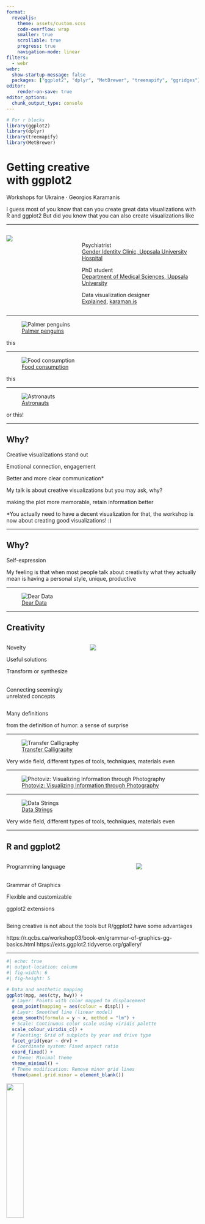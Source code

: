 ```yaml
---
format: 
  revealjs:
    theme: assets/custom.scss
    code-overflow: wrap
    smaller: true
    scrollable: true
    progress: true
    navigation-mode: linear
filters:
  - webr
webr: 
  show-startup-message: false
  packages: ["ggplot2", "dplyr", "MetBrewer", "treemapify", "ggridges"]
editor: 
    render-on-save: true
editor_options: 
  chunk_output_type: console
---
```


```r
# For r blocks
library(ggplot2) 
library(dplyr)
library(treemapify)
library(MetBrewer)
```

# Getting creative<br>with ggplot2

::: {.center}
Workshops for Ukraine · Georgios Karamanis
:::

::: notes
I guess most of you know that can you create great data visualizations with R and ggplot2 But did you know that you can also create visualizations like
:::

------------------------------------------------------------------------

::::: columns
::: {.column width="40%"}
![](assets/img/georgios.jpeg){fig-align="center"}
:::

::: column
<br> Psychiatrist\
[Gender Identity Clinic, Uppsala University Hospital](https://www.akademiska.se/for-patient-och-besokare/hitta-pa-sjukhuset/a-till-o/konsidentitetsmottagningen/)

PhD student\
[Department of Medical Sciences, Uppsala University](https://www.uu.se/en/contact-and-organisation/staff?query=N11-739)

Data visualization designer\
[Explained](https://explained.media), [karaman.is](https://karaman.is)
:::
:::::

------------------------------------------------------------------------

![[Palmer penguins](https://github.com/gkaramanis/tidytuesday/tree/master/2020/2020-week31)](assets/img/penguins.png){fig-align="center"}

::: notes
this
:::

------------------------------------------------------------------------

![[Food consumption](https://github.com/gkaramanis/tidytuesday/tree/1f21ff67c8dd9fa25940f0e0d708e00eaf0df71b/2020/2020-week08)](assets/img/carbon2.png){fig-align="center"}

::: notes
this
:::

------------------------------------------------------------------------

![[Astronauts](https://github.com/gkaramanis/tidytuesday/tree/1f21ff67c8dd9fa25940f0e0d708e00eaf0df71b/2020/2020-week29)](assets/img/space.png){fig-align="center"}

::: notes
or this!
:::

------------------------------------------------------------------------

## Why?

Creative visualizations stand out

Emotional connection, engagement

Better and more clear communication\*

::: notes
My talk is about creative visualizations but you may ask, why?

making the plot more memorable, retain information better

*You actually need to have a decent visualization for that, the workshop is now about creating good visualizations! :) 
:::

------------------------------------------------------------------------

## Why?

Self-expression

::: notes
My feeling is that when most people talk about creativity what they actually mean is having a personal style, unique, productive
:::

------------------------------------------------------------------------

![[Dear Data](http://www.dear-data.com/theproject)](assets/img/dear_data.png)

------------------------------------------------------------------------

## Creativity

:::::::: columns
::::: column
::: fragment
Novelty

Useful solutions

Transform or synthesize
:::

::: fragment
\
Connecting seemingly unrelated concepts
:::
:::::

:::: {.column width="400px"}
::: fragment
![](assets/img/clown.jpeg){fig-align="center"}
:::
::::
::::::::

::: notes
Many definitions

from the definition of humor: a sense of surprise
:::

------------------------------------------------------------------------

![[Transfer Calligraphy](http://goldensectiongraphics.blogspot.com/2011/03/malofiej19-awards.html)](assets/img/transfers.jpg){fig-align="center"}

::: notes
Very wide field, different types of tools, techniques, materials even
:::

------------------------------------------------------------------------

![[Photoviz: Visualizing Information through Photography](http://feltron.com/PhotoViz.html)](assets/img/dataviz1.png){fig-align="center"}

------------------------------------------------------------------------

![[Data Strings](https://www.domesticstreamers.com/work/data-strings/)](assets/img/dataviz2.png){fig-align="center"}

::: notes
Very wide field, different types of tools, techniques, materials even
:::

------------------------------------------------------------------------

## R and ggplot2

::::: columns
::: column
Programming language\
\

Grammar of Graphics

Flexible and customizable

ggplot2 extensions
:::

::: column
![](assets/img/layers.png){fig-align="center"}
:::
:::::

::: notes
Being creative is not about the tools but R/ggplot2 have some advantages

https://r.qcbs.ca/workshop03/book-en/grammar-of-graphics-gg-basics.html https://exts.ggplot2.tidyverse.org/gallery/
:::

------------------------------------------------------------------------

```r
#| echo: true
#| output-location: column
#| fig-width: 6
#| fig-height: 5

# Data and aesthetic mapping
ggplot(mpg, aes(cty, hwy)) +
  # Layer: Points with color mapped to displacement
  geom_point(mapping = aes(colour = displ)) +
  # Layer: Smoothed line (linear model)
  geom_smooth(formula = y ~ x, method = "lm") +
  # Scale: Continuous color scale using viridis palette
  scale_colour_viridis_c() +
  # Faceting: Grid of subplots by year and drive type
  facet_grid(year ~ drv) +
  # Coordinate system: Fixed aspect ratio
  coord_fixed() +
  # Theme: Minimal theme
  theme_minimal() +
  # Theme modification: Remove minor grid lines
  theme(panel.grid.minor = element_blank())
```

![](assets/img/layers.png){fig-align="right" width="30%"}

------------------------------------------------------------------------

![[ggplot2 extensions - gallery](https://exts.ggplot2.tidyverse.org/gallery/)](assets/img/ggplot_ext.png)

------------------------------------------------------------------------

::: {layout-nrow="2"}
![ggstream](assets/img/ggstream.png){width="40%"}
![geomtextpath](assets/img/geomtextpath.png){width="30%"} ![ggpattern](assets/img/ggpattern.png){width="37%"} ![ggqr](assets/img/ggqr.png){width="40%"}
:::

[ggstream](https://github.com/davidsjoberg/ggstream),
[geomtextpath](https://allancameron.github.io/geomtextpath/),
[ggpattern](https://coolbutuseless.github.io/package/ggpattern/),
[ggqr](https://github.com/coolbutuseless/ggqr)


::: notes
Many more on GitHub
:::

------------------------------------------------------------------------

## Agenda

**Finding inspiration**\
- Exercises and discussion

**Getting creative with code**\
- Exercises and discussion

**Making it personal**\
- Exercises and discussion

**Q&A**

::: notes
We'll look at some tips, how we can make the process easier, all the way from the start to the end, and we're breaking it down to 3 parts

~15 minutes for each set of exercises but we'll be flexible. Okay if you're not done.

Ask questions whenever you feel like
:::

------------------------------------------------------------------------

## WebR

```webr-r
ggplot(mpg, aes(cty, hwy)) +
  geom_point(aes(colour = displ))
```

::: notes
Run, edit, download 
Use RStudio/Positron if you feel more comfortable
No fonts!

:::

------------------------------------------------------------------------

# Finding inspiration

![](assets/img/chapter1.png){fig-align="center"}

------------------------------------------------------------------------

## Look at other people's work

\

Dissect their choices

Imitate style or techniques

Remix

::: notes
The most obvious
:::

------------------------------------------------------------------------

::::: columns
::: column
![The Entombment of Christ. On the left, Caravaggio’s original. On the right, Rubens’ versions. - [Old Masters Copying Older Masters](https://www.sightsize.com/old-masters-copying-older-masters-part-1/)](assets/img/caravaggio-rubens.jpg)
:::

::: column
![[Everything is a remix](https://www.youtube.com/watch?v=X9RYuvPCQUA)](assets/img/remix.png)
:::
:::::

------------------------------------------------------------------------

![[Carbon footprint](https://www.cleanmetrics.com/blog/2020/07/04/case-study-meat-eaters-guide/)](assets/img/carbon1.jpeg){fig-align="center"}

------------------------------------------------------------------------

![[Food consumption](https://github.com/gkaramanis/tidytuesday/tree/1f21ff67c8dd9fa25940f0e0d708e00eaf0df71b/2020/2020-week08)](assets/img/carbon2.png){fig-align="center"}

::: notes
Bars bend, 3d effect
:::

------------------------------------------------------------------------

## Try out new packages

\
Social media

Blogs

Newsletters

…

------------------------------------------------------------------------

![[American Idol](https://github.com/gkaramanis/tidytuesday/tree/1f21ff67c8dd9fa25940f0e0d708e00eaf0df71b/2024/2024-week_30), [ggcirclepack](https://github.com/EvaMaeRey/ggcirclepack)](assets/img/ggcirclepack.png){fig-align="center"}

::: notes
ggcirclepack
:::

------------------------------------------------------------------------

## Look into charts typically<br>used in other fields

![[ggsoccer](https://torvaney.github.io/ggsoccer/)](assets/img/ggsoccer.png){fig-align="center"}

::: notes
Shift perspective

Go through the packages at different CRAN Task Views and search for ggplot2 packages https://cran.r-project.org/web/views/
:::

------------------------------------------------------------------------

![[Japanese Contributions to Data Visualisation](https://datavizcatalogue.com/blog/japanese-contributions-to-data-visualisation/)](assets/img/anchor.png){fig-align="center"}

------------------------------------------------------------------------

![[The Great British Bake off](https://github.com/gkaramanis/tidytuesday/tree/1f21ff67c8dd9fa25940f0e0d708e00eaf0df71b/2022/2022-week_43)](assets/img/bakeoff.jpeg){fig-align="center"}

::: notes
Add the original on the left I saw a chart about opening and closing stock prices, minimum and maximum price
:::

------------------------------------------------------------------------

## Sketch before coding

![[Natalia Kiseleva](http://eolay.tilda.ws/en)](assets/img/sketch.png){fig-align="center"}

::: notes
Analog/Digital Spend 5-10 minutes to sketch out some ideas I get "locked" when I code
:::

------------------------------------------------------------------------

## Break the rules

![[Baby names](https://github.com/gkaramanis/tidytuesday/tree/1f21ff67c8dd9fa25940f0e0d708e00eaf0df71b/2022/2022-week_12)](assets/img/babynames.png){fig-align="center"}

::: notes
Deliberately try to break the rules

I did it a lot in the beginning but not intentionally, I didn't know the rules
:::

------------------------------------------------------------------------

## Try generative or data art

::::: columns
::: column
![[Danielle Navarro](https://djnavarro.net)](assets/img/danielle.png)
:::

::: {.column width="35%"}
![MeTooMentum by [Valentina D'Efilippo](http://www.valentinadefilippo.co.uk/)](assets/img/valentina.jpg)
:::
:::::

------------------------------------------------------------------------

::::: columns
::: column
![[truchet](https://github.com/paezha/truchet)](https://paezha.github.io/truchet/reference/figures/README-unnamed-chunk-14-1.png){fig-align="center"}
:::

::: column
![[Ravelry Yarn](https://github.com/gkaramanis/tidytuesday/tree/1f21ff67c8dd9fa25940f0e0d708e00eaf0df71b/2022/2022-week_41)](assets/img/dataart.png){fig-align="center"}
:::
:::::

::: notes
Try data art to get ideas or find new ways to visualize data That's how I found truchet R package, and I made bars with it
:::

------------------------------------------------------------------------

## Ask an LLM

![](assets/img/chatgpt.png){fig-align="center"}

------------------------------------------------------------------------

![](assets/img/claude.png){fig-align="center"}

------------------------------------------------------------------------

# Exercises

------------------------------------------------------------------------

## 1/5 Look at other people's work

On the next slide, choose a visualization that you like. Then, spend a couple minutes to think:

Why do you like it? (Style, colors, emotional response,…)

How did they make it? (What kind of chart is it? If it were a ggplot, which geoms would you use to make it?)

------------------------------------------------------------------------

Choose one of the visualizations below, or pick one from the [Information is Beautiful Awards Longlist](https://www.informationisbeautifulawards.com/showcase?award=2023&pcategory=long-list&type=awards){target="_blank"}

![](assets/img/hats.webp){fig-align="center"}

![](https://blog.datawrapper.de/wp-content/uploads/2023/03/img00027-1240x1101.png){fig-align="center"}

![](assets/img/migration.png){fig-align="center"}

------------------------------------------------------------------------

## 2/5 Try out new packages

Note how different charts convey different messages about the same data. Then, continue to the next slide.

::::: columns
::: column
```r

ggplot(diamonds, aes(cut, fill = cut)) +
  geom_bar()

```
:::

::: column
```r
ggplot(diamonds %>% count(cut), aes(area = n, label = cut, fill = cut)) +
  geom_treemap() +
  geom_treemap_text(color = "white")
```
:::
:::::

------------------------------------------------------------------------

Run the code below. Then, go to [Introduction to ggridges](https://cran.r-project.org/web/packages/ggridges/vignettes/introduction.html){target="_blank"} and adapt one of the examples to the ```diamonds``` dataset below and rerun the code. Why would you prefer ggridges over a bar chart or a treemap?

```webr-r
ggplot(diamonds, aes(x = price, y = cut, fill = cut)) + 
  geom_density_ridges() 
```

------------------------------------------------------------------------

## 3/5 Search in other fields

Go to [CRAN Task Views](https://cran.r-project.org/web/views/){target="_blank"} and pick a topic unrelated to your work or interests. Search for `plot` or `visualiz` in that topic, in order to find packages you could use. Then, go to a package's vignette or documentation to find plot examples. How might you adapt them to your own data or work?

![](assets/img/cran-views.png){fig-align="center"}

------------------------------------------------------------------------

## 4/5 Break the rules

A common rule in data visualization is:

> Mapping a single variable to multiple aesthetics is redundant. Because it is redundant information, in most cases avoid mapping a single variable to multiple aesthetics.\
> ([R for Data Science: Exercise Solutions](https://jrnold.github.io/r4ds-exercise-solutions/data-visualisation.html))

Why do you think this rule is usually recommended? Take a moment to think about it, then continue to the next slide.

------------------------------------------------------------------------

Map one or both variables (`displ`, `hwy`) to as many aesthetics as you want. [Available aesthetics](https://ggplot2.tidyverse.org/articles/ggplot2-specs.html#point){target="_blank"} for geom_point() are: `color`, `size`, `alpha` and `shape` (plus `fill` for some shapes). Are there any benefits by mapping a variable to two or more aesthetics?


```webr-r
ggplot(mpg, aes(x = displ, y = hwy)) +
  geom_point()
```

------------------------------------------------------------------------

## 5/5 Ask an LLM

> Give me 5 ideas for a creative data visualization of the mpg dataset in ggplot2

\
Test this or a similar prompt with your favorite LLM or [Copilot](https://www.bing.com/chat){target="_blank"} (free, no account needed)

------------------------------------------------------------------------

## End of exercises

Share any of the following in the chat, or take a break!

A visualization you liked, write why you like it

A new package you would like to try and why

Did your LLM come up with any good ideas?

------------------------------------------------------------------------

# Getting creative with code

![](assets/img/chapter2.png){fig-align="center"}

------------------------------------------------------------------------

## Look at other people's code

![[Cédric Scherer](https://github.com/z3tt)](assets/img/cedric.png){fig-align="center"}

::: notes
Common in the R community to share your code If you see something you like, look at the code
:::

------------------------------------------------------------------------

## Recreate data visualizations<br>made with other tools

Similar to remixing but here the goal is to make a "copy" of the original

::: notes
Similar to remixing, but this is more of an exercise, you have a goal and you have to come up with solutions

My favorite thing to do, great way to learn!!
:::

------------------------------------------------------------------------

![[Eurovision Song Contest 2022 Scoreboard](https://x.com/Eurovision/status/1525614683767595008)](assets/img/eurovision1.jpg){fig-align="center"}

------------------------------------------------------------------------

![[Eurovsion 2022 Results](https://github.com/gkaramanis/tidytuesday/tree/1f21ff67c8dd9fa25940f0e0d708e00eaf0df71b/2022/2022-week_20)](assets/img/eurovision2.png){fig-align="center"}

::: notes
Eurovision song contest scoreboard, as seen on TV
:::

------------------------------------------------------------------------

Partly the goal, partly the constraints

![[Green Eggs and Ham](https://en.wikipedia.org/wiki/Green_Eggs_and_Ham)](assets/img/greeneggs.webp)

------------------------------------------------------------------------

## Try to break things

Try out different options in ggplot2 functions

Get to know your tool

::: notes
Get to know your tool

Try options and see how it affects your plot

Try extreme values, very thick lines, huge or tiny text, play with transparency, negative values

(That's how I found out about negative margins)
:::

------------------------------------------------------------------------

## Use `geom_text()`

![[Employed Status](https://github.com/gkaramanis/tidytuesday/tree/1f21ff67c8dd9fa25940f0e0d708e00eaf0df71b/2021/2021-week8)](assets/img/text.png){fig-align="center"}

::: notes
Text is direct, no need to look up symbols!

geom_text usually for labels, use it for mapping variables: you can play with font size, color, fonts

I like text visualizations and I think they're underused

geom_text with ggfx blend
:::

------------------------------------------------------------------------

![](assets/img/rbrath.jpg)

[Author's figures (PDF)](https://richardbrath.wordpress.com/wp-content/uploads/2020/10/diagrams_and_figures_from_visualizing_with_type_richard_brath_cc_by_sa_4.0_20201023e.pdf)

------------------------------------------------------------------------

![](assets/img/text.jpg)

------------------------------------------------------------------------

## Create your own geoms

![[ggplot2: Elegant Graphics for Data Analysis](https://ggplot2-book.org/ext-springs)](assets/img/spirals.png){fig-align="center"}

::: notes
If you want something more custom, you can code it. I've tried but never really succeeded, maybe you'll have better luck
:::

------------------------------------------------------------------------

## Use ~~`ggplot_build()`~~`layer_data()`

![[Taylor Swift](https://github.com/gkaramanis/tidytuesday/tree/1f21ff67c8dd9fa25940f0e0d708e00eaf0df71b/2023/2023-week_42)](assets/img/swift.png){fig-align="center"}

::: notes
A technique that I've been using the last year or so
:::

------------------------------------------------------------------------

![[ggbeeswarm](https://github.com/eclarke/ggbeeswarm)](assets/img/beeswarm.png){fig-align="center"}

------------------------------------------------------------------------

`layer_data(p, 1)`

![](assets/img/ggplot_build.png)

------------------------------------------------------------------------

![](assets/img/swift.png){fig-align="center"}

::: notes
Make a plot with ggbeeswarm, use ggplot_build() to get the plot elements as data frame, then use it to plot the album with ggimage
:::

------------------------------------------------------------------------

## Use `coord_radial()`

![[Objects Launched into Space](https://github.com/gkaramanis/tidytuesday/tree/1f21ff67c8dd9fa25940f0e0d708e00eaf0df71b/2024/2024-week_17)](assets/img/outerspace.jpg){fig-align="center"}

------------------------------------------------------------------------

## Creative use of geoms

![](assets/img/penguins.png){fig-align="center"}

::: notes
Use geoms beyond their intended use (off-label!)

Try to see geoms not as chart but as building blocks or drawing tools. geom_point is not for scatterplots, it's for drawing points
:::

------------------------------------------------------------------------

`geom_bspline_closed()` from ggforce

![[ggforce](http://ggforce.data-imaginist.com)](assets/img/xray.png){fig-align="center"}

::: notes
I don't really know what the intended use for geom_bspline_closed() is, but I don't think it's for drawing penguins! :)
:::

------------------------------------------------------------------------

See like an artist

::::: columns
::: {.column width="60%"}
![You can't really buy this!](assets/img/canvas.png)
:::

::: {.column width="40%"}
![[Picture this](https://www.mollybang.com/Pages/picture.html)](assets/img/picturethis.jpg)
:::
:::::

------------------------------------------------------------------------

## Participate in challenges

\
Experiment

Learn

Get feedback

![[TidyTuesday](https://github.com/rfordatascience/tidytuesday/blob/master/README.md)](assets/img/TidyTuesday.png){fig-align="center"}

::: notes
Share online if you want to, low risk environment, R people are usually nice :)

All my plots in this talk are from TidyTuesday submissions
:::

------------------------------------------------------------------------

## Participate in challenges

\
Different datasets

Different types of visualization

Deadlines

Portfolio of plots and code

------------------------------------------------------------------------

# Exercises

------------------------------------------------------------------------

## 1/4 Try to break ggplot

Try out really big or negative values in functions. Use expressions in aes() to create on-the-fly variables. Use unconventional geoms, eg. geom_tile. Use coord_radial(). Use negative values in margins.

```webr-r
ggplot(msleep, aes(x = bodywt, y = brainwt, size = sleep_total, color = vore)) +
  geom_point(alpha = 0.7) +
  scale_x_log10() +
  scale_y_log10() +
  scale_size_continuous(range = c(1, 8)) +
  scale_color_viridis_d(option = "turbo", na.value = "gray50") +
  labs(
    title = "Mammals sleep dataset",
    subtitle = "An updated and expanded version of the mammals sleep dataset",
    x = "Body weight (kg, log)",
    y = "Brain weight (kg, log)",
    size = "Sleep (h)"
  ) +
  theme_minimal() +
  theme(
    plot.title = element_text(face = "bold"),
    plot.margin = margin(10, 10, 10, 10)
  )

```

------------------------------------------------------------------------

## 2/4 Creative use of geoms

Run the code to see the face. Use [ggplot2 geoms](https://ggplot2.tidyverse.org/reference/#geoms) to add a nose, pink cheeks, more eyes, or whatever you want. When you're done, hover over the plot and download it!

```webr-r
ggplot() +
  geom_point(aes(x = c(-1, 1), y = 0), size = 50) +
  geom_curve(aes(x = -1, xend = 1, y = -1, yend = -1)) +
  coord_fixed(xlim = c(-2, 2), ylim = c(-2, 1))
```

------------------------------------------------------------------------

## 3/4 Use geom_text()

Run the code to see a list of U.S. presidents. Then, map ```duration``` to text ```size``` and ```party``` to ```color```.

```webr-r
presidential %>% 
  mutate(
    duration = as.numeric(end - start),
    i = row_number()
  ) %>% 
  ggplot(aes(0, i, label = name)) +
  geom_text() +
  theme_void()
```

------------------------------------------------------------------------

## 4/4 Recreate visualizations made with other tools

Recreate this Excel chart ([source](https://www.techonthenet.com/excel/charts/bar_chart2016.php){target="_blank"}). Don't worry about the fonts. Focus on colors, legend position, bar width. Try to make it similar but do not spend too much time.

![](assets/img/excel_barchart.png)

```webr-r
#| fig-height: 6
#| fig-width: 10

excel_df <- data.frame(
  Product = factor(rep(c("Apples", "Oranges", "Bananas", "Pears"), each = 2), 
                   levels = c("Apples", "Oranges", "Bananas", "Pears")),
  Variable = rep(c("Restock Time", "Shelf Life"), 4),
  Value = c(14, 19, 8, 15, 18, 7, 12, 10)
)

ggplot(excel_df) +
  geom_col(aes(Value, Product, fill = Variable), position = position_dodge())

```

------------------------------------------------------------------------

## End of exercises

Share the face you created or the recreated Excel chart

Take a break!

------------------------------------------------------------------------

# Making it personal

![](assets/img/chapter3.png){fig-align="center"}

::: notes
We all are different, hard to give advice without sounding like "just be yourself". Which is not always a good advice. But there are a few things you can do
:::

------------------------------------------------------------------------

## Don't use the defaults<br>(colors, fonts, etc.)

Remember accessibility!

![[MetBrewer](https://github.com/BlakeRMills/MetBrewer)](assets/img/metbrewer.png){fig-align="center"}

::: notes
You can go a long way just by not using the defaults

Remember accessibility!
:::

------------------------------------------------------------------------

::::: columns
::: column
![Font Book](assets/img/mac-fontbook.png){fig-align="center"}
:::

::: column
![Fonts](assets/img/windows-fonts.webp){fig-align="center"}
:::
:::::

------------------------------------------------------------------------

## When in doubt, subtract

Simplicity in design can be highly creative

![(UN votes)[https://github.com/gkaramanis/tidytuesday/tree/1f21ff67c8dd9fa25940f0e0d708e00eaf0df71b/2021/2021-week12]](assets/img/un.jpeg){fig-align="center"}

::: notes
Sometimes when we are creative, we tend to overcomplicate things

Instead subtract and go bold or not
:::

------------------------------------------------------------------------

## Try new techniques

Step out of comfort zones

::: notes
To find your own style, you have to actually try something new

If you feel a bit insecure, do a more conventional plot and a more creative one
:::

------------------------------------------------------------------------

## Choose subjects that<br>resonate with you

Blend your interests, hobbies, knowledge

::: notes
Easier to be creative when you like the subject a TV show you like, gardening, whatever

Makes it easier to be personal
:::

------------------------------------------------------------------------

# Exercises

------------------------------------------------------------------------

## 1/2 Don't use the defaults

Add a color scale with a palette from the [MetBrewer](https://github.com/BlakeRMills/MetBrewer){target="_blank"} package. Add a theme to your plot and make a few [modifications](https://ggplot2.tidyverse.org/reference/theme.html){target="_blank"}.

```webr-r
ggplot(diamonds, aes(carat, price)) +
  geom_bin2d(binwidth = c(.1, 500))
```

------------------------------------------------------------------------

## 2/2 Subtract

Run the code and see the plot. Are there any redundant elements that can be removed? Remove them or modify others to make the plot simpler and bolder (original exercise by Cédric Scherer).

```webr-r
#| fig-height: 7
#| fig-width: 8

msleep %>% 
  count(vore) %>% 
  ggplot(aes(x = vore, y = n, fill = vore)) +
  geom_col(color = "black", linewidth = 0.5) +
  scale_y_continuous(breaks = seq(0, 40, 5)) +
  labs(
    title = "Number of animals in the mammals sleep dataset by feeding behavior",
    x = "Feeding behavior",
    fill = "Feeding behavior",
    y = "N"
  ) +
  theme_linedraw() +
  theme(
    plot.title = element_text(size = 16, face = "bold"),
    axis.text = element_text(size = 12),
    axis.title = element_text(size = 14, face = "bold")
  )

```

------------------------------------------------------------------------

## End of exercises

------------------------------------------------------------------------

# Outro

------------------------------------------------------------------------

Keep a list of ideas, packages, code snippets, etc.

Don't wait for inspiration

![](assets/img/inspiration.png){fig-align="center"}

::: notes
Make it easy for you Bookmarks, notebook, whatever works for you
:::

------------------------------------------------------------------------

Always give credit!

![[Steal Like an Artist](https://austinkleon.com/steal/)](assets/img/benice.png){fig-align="center"}

::: notes
Whenever you use something or get inspired by someone else on social media or maybe a comment in your code
:::

------------------------------------------------------------------------

Just do it, creativity shouldn't be the goal

You can't be creative all the time

![[CEO Departures](https://github.com/gkaramanis/tidytuesday/tree/1f21ff67c8dd9fa25940f0e0d708e00eaf0df71b/2021/2021-week17)](assets/img/cringe.jpeg){fig-align="center"}

::: notes
And to contradict myself here, try to be creative if you want to but...

I make not so creative plots most of time, sometimes even bad ones, like this disaster! :)

But it's okay
:::

------------------------------------------------------------------------

Practice regularly

Make lots of visualizations

Share and get feedback

::: notes
Creating your own style or expression is a skill and it takes time to develop
:::

------------------------------------------------------------------------

::: {.center}
## Thank you!

![](assets/img/nopressure.png){fig-align="center"}

:::